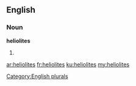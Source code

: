 ==English==

===Noun===
'''heliolites'''

# {{plural of|[[heliolite]]}}

[[Category:English plurals]]

[[ar:heliolites]]
[[fr:heliolites]]
[[ku:heliolites]]
[[my:heliolites]]